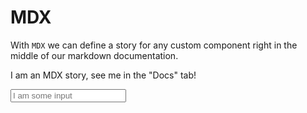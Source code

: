 
<Meta title="VNS/design-system/MDX" />

# MDX

With `MDX` we can define a story for any custom component right in the middle of our
markdown documentation.

<Preview>
  <Story name="Some input">
    <p>I am an MDX story, see me in the "Docs" tab!</p>
    <form>
      <input type="text" name="test" placeholder="I am some input" />
    </form>
  </Story>
</Preview>

